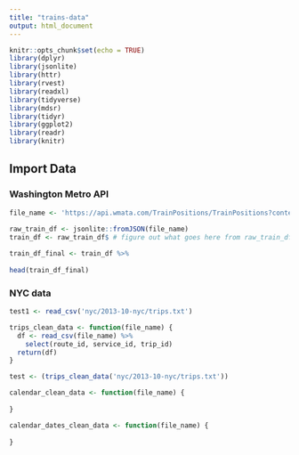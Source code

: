 ```yaml
---
title: "trains-data"
output: html_document
---
```


```r
knitr::opts_chunk$set(echo = TRUE)
library(dplyr)
library(jsonlite)
library(httr)
library(rvest)
library(readxl)
library(tidyverse)
library(mdsr)   
library(tidyr)
library(ggplot2)
library(readr)
library(knitr)
```

## Import Data

### Washington Metro API


```r
file_name <- 'https://api.wmata.com/TrainPositions/TrainPositions?contentType={json}' # put url here
  
raw_train_df <- jsonlite::fromJSON(file_name) 
train_df <- raw_train_df$ # figure out what goes here from raw_train_df

train_df_final <- train_df %>% 
    
head(train_df_final)
```


### NYC data

```r
test1 <- read_csv('nyc/2013-10-nyc/trips.txt')

trips_clean_data <- function(file_name) {
  df <- read_csv(file_name) %>% 
    select(route_id, service_id, trip_id) 
  return(df)
}

test <- (trips_clean_data('nyc/2013-10-nyc/trips.txt'))

calendar_clean_data <- function(file_name) {
  
}

calendar_dates_clean_data <- function(file_name) {
  
}
```